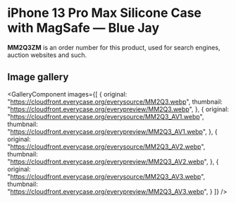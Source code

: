 
# iPhone 13 Pro Max Silicone Case with MagSafe — Blue Jay

<Callout type='info' emoji='👉🏻'>**MM2Q3ZM** is an order number for this product, used for search engines, auction websites and such.</Callout>

## Image gallery

<GalleryComponent
    images={[
      {
        original: "https://cloudfront.everycase.org/everysource/MM2Q3.webp",
        thumbnail: "https://cloudfront.everycase.org/everypreview/MM2Q3.webp",
      },
      {
        original: "https://cloudfront.everycase.org/everysource/MM2Q3_AV1.webp",
        thumbnail: "https://cloudfront.everycase.org/everypreview/MM2Q3_AV1.webp",
      },
      {
        original: "https://cloudfront.everycase.org/everysource/MM2Q3_AV2.webp",
        thumbnail: "https://cloudfront.everycase.org/everypreview/MM2Q3_AV2.webp",
      },
      {
        original: "https://cloudfront.everycase.org/everysource/MM2Q3_AV3.webp",
        thumbnail: "https://cloudfront.everycase.org/everypreview/MM2Q3_AV3.webp",
      }
    ]}
  />
